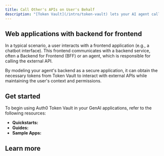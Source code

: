 ```yaml
---
title: Call Other's APIs on User's Behalf
description: "[Token Vault](/intro/token-vault) lets your AI agent call external APIs on the user's behalf. We provide SDKs for Python, JavaScript, and popular AI frameworks like LangChain, LlamaIndex, Genkit, and Vercel AI, making it easy and straightforward to get access tokens for your federated connections."
---
```




## Web applications with backend for frontend

In a typical scenario, a user interacts with a frontend application (e.g., a chatbot interface). This frontend communicates with a backend service, often a Backend for Frontend (BFF) or an agent, which is responsible for calling the external API.


By modeling your agent's backend as a secure application, it can obtain the necessary tokens from Token Vault to interact with external APIs while maintaining the user's context and permissions.

## Get started

To begin using Auth0 Token Vault in your GenAI applications, refer to the following resources:

- **Quickstarts:**
  <Columns cols={2}>
  <Card title="Call Other's APIs on User's Behalf" href="/call-others-apis-on-users-behalf" icon="key" horizontal/>
  </Columns>
- **Guides:**
  <Columns cols={2}>
  <Card title="Check Google Calendar Availability" href="/check-google-calendar-availability" icon="calendar" horizontal/>
  <Card title="List GitHub Repositories" href="/list-github-repositories" icon="github" horizontal/>
  <Card title="List Slack Channels" href="/list-slack-channels" icon="slack" horizontal/>
  <Card title="Get Salesforce Opportunities" href="/get-salesforce-opportunities" icon="salesforce" horizontal/>
  </Columns>
- **Sample Apps:**
  <Columns cols={2}>
  <Card title="Assistant0: Next.js + LangGraph" href="https://github.com/auth0-samples/auth0-assistant0" icon="github" horizontal/>
  <Card title="Assistant0: Next.js + Vercel AI SDK" href="https://github.com/auth0-samples/auth0-assistant0/tree/vercel-ai" icon="github" horizontal/>
  <Card title="Assistant0: Next.js + LlamaIndex - Coming soon" icon="clock" horizontal/>
  <Card title="Auth0 AI SDK TypeScript samples" href="https://github.com/auth0-lab/auth0-ai-js/tree/main/examples/calling-apis" icon="github" horizontal/>
  <Card title="Auth0 AI SDK Python samples" href="https://github.com/auth0-lab/auth0-ai-python/tree/main/examples/calling-apis" icon="github" horizontal/>
  </Columns>

## Learn more

<Columns cols={2}>
<Card title="Auth0 Docs for Token Vault" href="https://auth0.com/docs/secure/tokens/token-vault" icon="gear" horizontal/>
<Card title="Call APIs with Token Vault" href="https://auth0.com/docs/secure/tokens/token-vault/call-apis-with-token-vault" icon="gear" horizontal/>
<Card title="Configure Token Vault" href="https://auth0.com/docs/secure/tokens/token-vault/configure-token-vault" icon="gear" horizontal/>
</Columns>
